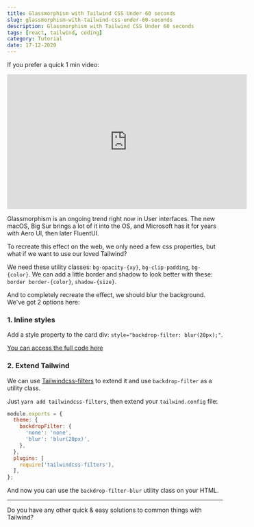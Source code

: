 ```yaml
---
title: Glassmorphism with Tailwind CSS Under 60 seconds
slug: glassmorphism-with-tailwind-css-under-60-seconds
description: Glassmorphism with Tailwind CSS Under 60 seconds
tags: [react, tailwind, coding]
category: Tutorial
date: 17-12-2020
---
```

If you prefer a quick 1 min video:
<iframe width="560" height="315" src="https://www.youtube.com/embed/sIRbiNKJ0Cc" frameBorder="0" allow="accelerometer; autoplay; clipboard-write; encrypted-media; gyroscope; picture-in-picture" allowFullScreen></iframe>

Glassmorphism is an ongoing trend right now in User interfaces. The new macOS, Big Sur brings a lot of it into the OS, and Microsoft has it for years with Aero UI, then later FluentUI.


To recreate this effect on the web, we only need a few css properties, but what if we want to use our loved Tailwind?

We need these utility classes: `bg-opacity-{xy}`, `bg-clip-padding`, `bg-{color}`. We can add a little border and shadow to look better with these: `border border-{color}`, `shadow-{size}`.

And to completely recreate the effect, we should blur the background. We've got 2 options here:

### 1. Inline styles
Add a style property to the card div: `style="backdrop-filter: blur(20px);"`.

[You can access the full code here](https://play.tailwindcss.com/LTnkNgDSLj)

### 2. Extend Tailwind
We can use [Tailwindcss-filters](https://github.com/benface/tailwindcss-filters) to extend it and use `backdrop-filter` as a utility class.

Just `yarn add tailwindcss-filters`, then extend your `tailwind.config` file:

```js:tailwind.config.js
module.exports = {
  theme: {
    backdropFilter: {
      'none': 'none',
      'blur': 'blur(20px)',
    },
  },
  plugins: [
    require('tailwindcss-filters'),
  ],
};
```

And now you can use the `backdrop-filter-blur` utility class on your HTML.

---

Do you have any other quick & easy solutions to common things with Tailwind?